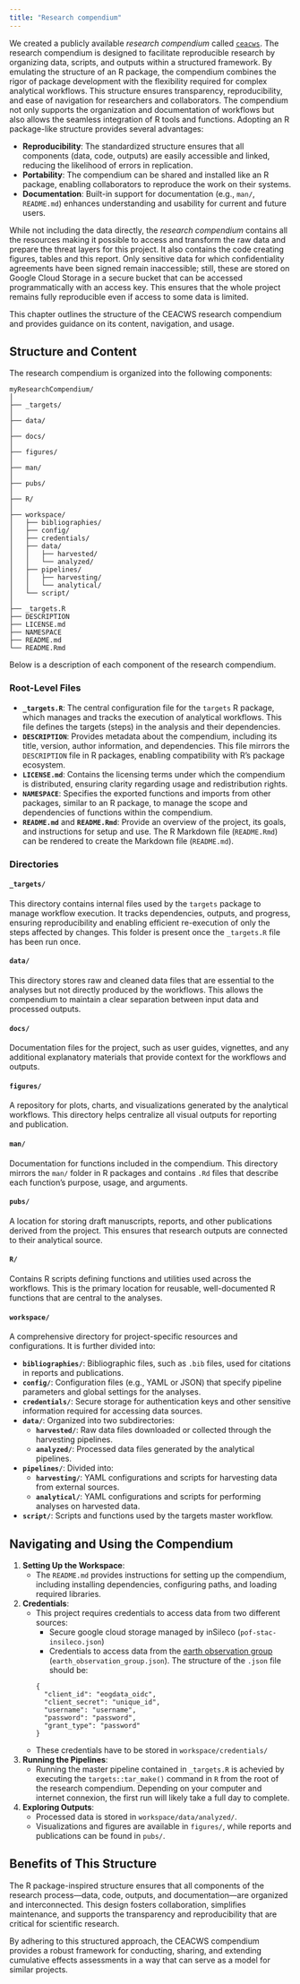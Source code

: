 ```yaml
---
title: "Research compendium"
---
```


We created a publicly available *research compendium* called [`ceacws`](https://github.com/inSilecoInc/ceacws). The research compendium is designed to facilitate reproducible research by organizing data, scripts, and outputs within a structured framework. By emulating the structure of an R package, the compendium combines the rigor of package development with the flexibility required for complex analytical workflows. This structure ensures transparency, reproducibility, and ease of navigation for researchers and collaborators. The compendium not only supports the organization and documentation of workflows but also allows the seamless integration of R tools and functions. Adopting an R package-like structure provides several advantages:

- **Reproducibility**: The standardized structure ensures that all components (data, code, outputs) are easily accessible and linked, reducing the likelihood of errors in replication.
- **Portability**: The compendium can be shared and installed like an R package, enabling collaborators to reproduce the work on their systems.
- **Documentation**: Built-in support for documentation (e.g., `man/`, `README.md`) enhances understanding and usability for current and future users.

While not including the data directly, the *research compendium* contains all the resources making it possible to access and transform the raw data and prepare the threat layers for this project. It also contains the code creating figures, tables and this report. Only sensitive data for which confidentiality agreements have been signed remain inaccessible; still, these are stored on Google Cloud Storage in a secure bucket that can be accessed programmatically with an access key. This ensures that the whole project remains fully reproducible even if access to some data is limited.


This chapter outlines the structure of the CEACWS research compendium and provides guidance on its content, navigation, and usage.


## Structure and Content

The research compendium is organized into the following components:

```
myResearchCompendium/
│
├── _targets/
│
├── data/
│
├── docs/
│
├── figures/
│
├── man/
│
├── pubs/
│
├── R/
│
├── workspace/
│   ├── bibliographies/
│   ├── config/
│   ├── credentials/
│   ├── data/
│   │   ├── harvested/
│   │   └── analyzed/
│   ├── pipelines/
│   │   ├── harvesting/
│   │   └── analytical/
│   └── script/
│
├── _targets.R
├── DESCRIPTION
├── LICENSE.md
├── NAMESPACE
├── README.md
└── README.Rmd
```


Below is a description of each component of the research compendium.

### Root-Level Files
- **`_targets.R`**: The central configuration file for the `targets` R package, which manages and tracks the execution of analytical workflows. This file defines the targets (steps) in the analysis and their dependencies.
- **`DESCRIPTION`**: Provides metadata about the compendium, including its title, version, author information, and dependencies. This file mirrors the `DESCRIPTION` file in R packages, enabling compatibility with R's package ecosystem.
- **`LICENSE.md`**: Contains the licensing terms under which the compendium is distributed, ensuring clarity regarding usage and redistribution rights.
- **`NAMESPACE`**: Specifies the exported functions and imports from other packages, similar to an R package, to manage the scope and dependencies of functions within the compendium.
- **`README.md`** and **`README.Rmd`**: Provide an overview of the project, its goals, and instructions for setup and use. The R Markdown file (`README.Rmd`) can be rendered to create the Markdown file (`README.md`).


### Directories

#### **`_targets/`**
This directory contains internal files used by the `targets` package to manage workflow execution. It tracks dependencies, outputs, and progress, ensuring reproducibility and enabling efficient re-execution of only the steps affected by changes. This folder is present once the `_targets.R` file has been run once.

#### **`data/`**
This directory stores raw and cleaned data files that are essential to the analyses but not directly produced by the workflows. This allows the compendium to maintain a clear separation between input data and processed outputs.

#### **`docs/`**
Documentation files for the project, such as user guides, vignettes, and any additional explanatory materials that provide context for the workflows and outputs.

#### **`figures/`**
A repository for plots, charts, and visualizations generated by the analytical workflows. This directory helps centralize all visual outputs for reporting and publication.

#### **`man/`**
Documentation for functions included in the compendium. This directory mirrors the `man/` folder in R packages and contains `.Rd` files that describe each function's purpose, usage, and arguments.

#### **`pubs/`**
A location for storing draft manuscripts, reports, and other publications derived from the project. This ensures that research outputs are connected to their analytical source.

#### **`R/`**
Contains R scripts defining functions and utilities used across the workflows. This is the primary location for reusable, well-documented R functions that are central to the analyses.

#### **`workspace/`**
A comprehensive directory for project-specific resources and configurations. It is further divided into:

- **`bibliographies/`**: Bibliographic files, such as `.bib` files, used for citations in reports and publications.
- **`config/`**: Configuration files (e.g., YAML or JSON) that specify pipeline parameters and global settings for the analyses.
- **`credentials/`**: Secure storage for authentication keys and other sensitive information required for accessing data sources.
- **`data/`**: Organized into two subdirectories:
  - **`harvested/`**: Raw data files downloaded or collected through the harvesting pipelines.
  - **`analyzed/`**: Processed data files generated by the analytical pipelines.
- **`pipelines/`**: Divided into:
  - **`harvesting/`**: YAML configurations and scripts for harvesting data from external sources.
  - **`analytical/`**: YAML configurations and scripts for performing analyses on harvested data.
- **`script/`**: Scripts and functions used by the targets master workflow.


## Navigating and Using the Compendium

1. **Setting Up the Workspace**:
   - The `README.md` provides instructions for setting up the compendium, including installing dependencies, configuring paths, and loading required libraries.

2. **Credentials**:
   - This project requires credentials to access data from two different sources:
     - Secure google cloud storage managed by inSileco (`pof-stac-insileco.json`)
     - Credentials to access data from the [earth observation group](https://eogdata.mines.edu/products/register/) (`earth_observation_group.json`). The structure of the `.json` file should be: 
      ```
      {
        "client_id": "eogdata_oidc",
        "client_secret": "unique_id",
        "username": "username",
        "password": "password",
        "grant_type": "password"
      }
      ```
   - These credentials have to be stored in `workspace/credentials/`

1. **Running the Pipelines**:
   - Running the master pipeline contained in `_targets.R` is achevied by executing the `targets::tar_make()` command in `R` from the root of the research compendium. Depending on your computer and internet connexion, the first run will likely take a full day to complete.

2. **Exploring Outputs**:
   - Processed data is stored in `workspace/data/analyzed/`.
   - Visualizations and figures are available in `figures/`, while reports and publications can be found in `pubs/`.



## Benefits of This Structure

The R package-inspired structure ensures that all components of the research process—data, code, outputs, and documentation—are organized and interconnected. This design fosters collaboration, simplifies maintenance, and supports the transparency and reproducibility that are critical for scientific research.

By adhering to this structured approach, the CEACWS compendium provides a robust framework for conducting, sharing, and extending cumulative effects assessments in a way that can serve as a model for similar projects.

